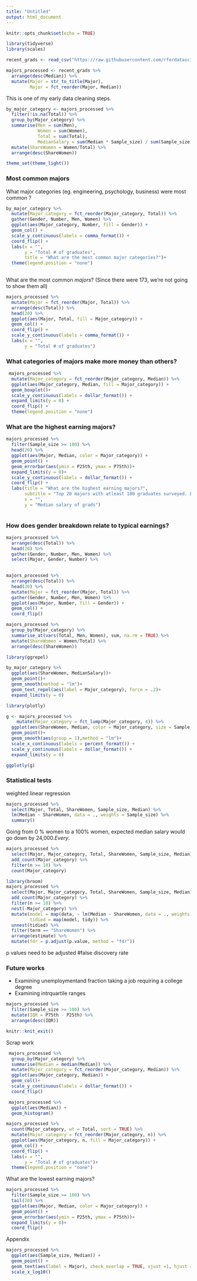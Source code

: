 ```yaml
---
title: "Untitled"
output: html_document
---
```


```r
knitr::opts_chunk$set(echo = TRUE)
```

```r
library(tidyverse)
library(scales)
```

```r
recent_grads <- read_csv("https://raw.githubusercontent.com/rfordatascience/tidytuesday/master/data/2018/2018-10-16/recent-grads.csv")

majors_processed <- recent_grads %>%
  arrange(desc(Median)) %>%
  mutate(Major = str_to_title(Major),
         Major = fct_reorder(Major, Median))

```

This is one of my early data cleaning steps. 
```r
by_major_category <- majors_processed %>%
  filter(!is.na(Total)) %>%
  group_by(Major_category) %>%
  summarise(Men = sum(Men),
            Women = sum(Women),
            Total = sum(Total),
            MedianSalary = sum(Median * Sample_size) / sum(Sample_size)) %>%
  mutate(ShareWomen = Women/Total) %>%
  arrange(desc(ShareWomen))
```

```r
theme_set(theme_light())
```




### Most common majors

What major categories (eg. engineering, psychology, business) were most common ?

```r
by_major_category %>%
  mutate(Major_category = fct_reorder(Major_category, Total)) %>%
  gather(Gender, Number, Men, Women) %>%
  ggplot(aes(Major_category, Number, fill = Gender)) +
  geom_col() +
  scale_y_continuous(labels = comma_format()) +
  coord_flip() +
  labs(x = "",
       y = "Total # of graduates",
       title = "What are the most common major categories?")+
  theme(legend.position = "none")
  
```

What are the most common *majors*? (Since there were 173, we're not going to show them all)
```r
majors_processed %>%
  mutate(Major = fct_reorder(Major, Total)) %>%
  arrange(desc(Total)) %>%
  head(20) %>%
  ggplot(aes(Major, Total, fill = Major_category)) +
  geom_col() +
  coord_flip() +
  scale_y_continuous(labels = comma_format()) +
  labs(x = "",
       y = "Total # of graduates") 
```

### What categories of majors make more money than others?
```r
 majors_processed %>%
  mutate(Major_category = fct_reorder(Major_category, Median)) %>%
  ggplot(aes(Major_category, Median, fill = Major_category)) +
  geom_boxplot()+
  scale_y_continuous(labels = dollar_format()) +
  expand_limits(y = 0) +
  coord_flip() +
  theme(legend.position = "none")
```


### What are the highest earning majors?

```r

majors_processed %>%
  filter(Sample_size >= 100) %>%
  head(20) %>%
  ggplot(aes(Major, Median, color = Major_category)) +
  geom_point() +
  geom_errorbar(aes(ymin = P25th, ymax = P75th))+
  expand_limits(y = 0)+
  scale_y_continuous(labels = dollar_format()) +
  coord_flip() +
  labs(title = "What are the highest earning majors?",
       subtitle = "Top 20 majors with atleast 100 graduates surveyed. Bars represent the 25th to 75th percentiles.",
       x = "",
       y = "Median salary of grads")
  
```





### How does gender breakdown relate to typical earnings?

```r
majors_processed %>%
  arrange(desc(Total)) %>%
  head(20) %>%
  gather(Gender, Number, Men, Women) %>%
  select(Major, Gender, Number) %>%
  
```

```r
majors_processed %>%
  arrange(desc(Total)) %>%
  head(20) %>%
  mutate(Major = fct_reorder(Major, Total)) %>%
  gather(Gender, Number, Men, Women) %>%
  ggplot(aes(Major, Number, fill = Gender)) +
  geom_col() +
  coord_flip()
```

```r
majors_processed %>%
  group_by(Major_category) %>%
  summarise_at(vars(Total, Men, Women), sum, na.rm = TRUE) %>%
  mutate(ShareWomen = Women/Total) %>%
  arrange(desc(ShareWomen))
```




```r
library(ggrepel)

by_major_category %>%
  ggplot(aes(ShareWomen, MedianSalary))+
  geom_point()+
  geom_smooth(method = "lm")+
  geom_text_repel(aes(label = Major_category), force = .2)+
  expand_limits(y = 0)
```

```r
library(plotly)

g <- majors_processed %>%
    mutate(Major_category = fct_lump(Major_category, 4)) %>%
  ggplot(aes(ShareWomen, Median, color = Major_category, size = Sample_size, label = Major))+
  geom_point()+
  geom_smooth(aes(group = 1),method = "lm")+
  scale_x_continuous(labels = percent_format()) +
  scale_y_continuous(labels = dollar_format()) +
  expand_limits(y = 0)

ggplotly(g)
```

### Statistical tests
weighted linear regression
```r
majors_processed %>%
  select(Major, Total, ShareWomen, Sample_size, Median) %>%
  lm(Median ~ ShareWomen, data = ., weights = Sample_size) %>%
  summary()
```
Going from 0 % women to a 100% women, expected median salary would go down by 24,000$. Every % point that a field is male, the expected salary would decrease by 200-300$.

```r
majors_processed %>%
  select(Major, Major_category, Total, ShareWomen, Sample_size, Median) %>%
  add_count(Major_category) %>%
  filter(n >= 10) %>%
  count(Major_category)
```

```r

library(broom)
majors_processed %>%
  select(Major, Major_category, Total, ShareWomen, Sample_size, Median) %>%
  add_count(Major_category) %>%
  filter(n >= 10) %>%
  nest(-Major_category) %>%
  mutate(model = map(data, ~ lm(Median ~ ShareWomen, data = ., weights = Sample_size)),
         tidied = map(model, tidy)) %>%
  unnest(tidied) %>%
  filter(term == "ShareWomen") %>%
  arrange(estimate) %>%
  mutate(fdr = p.adjust(p.value, method = "fdr"))
```

p values need to be adjusted #false discovery rate

### Future works

* Examining unemploymentand fraction taking a job requiring a college degree
* Examining intrquartile ranges

```r
majors_processed %>%
  filter(Sample_size >= 100) %>%
  mutate(IQR = P75th - P25th) %>%
  arrange(desc(IQR))
```


```r
knitr::knit_exit()
```

Scrap work

```r
 majors_processed %>%
  group_by(Major_category) %>%
  summarise(Median = median(Median)) %>%
  mutate(Major_category = fct_reorder(Major_category, Median)) %>%
  ggplot(aes(Major_category, Median)) +
  geom_col()+
  scale_y_continuous(labels = dollar_format()) +
  coord_flip()
```


```r
 majors_processed %>%
  ggplot(aes(Median)) +
  geom_histogram()
```


```r
majors_processed %>%
  count(Major_category, wt = Total, sort = TRUE) %>%
  mutate(Major_category = fct_reorder(Major_category, n)) %>%
  ggplot(aes(Major_category, n, fill = Major_category)) +
  geom_col() +
  coord_flip() +
  labs(x = "",
       y = "Total # of graduates")+
  theme(legend.position = "none")
```


What are the lowest earning majors?
```r
majors_processed %>%
  filter(Sample_size >= 100) %>%
  tail(20) %>%
  ggplot(aes(Major, Median, color = Major_category)) +
  geom_point() +
  geom_errorbar(aes(ymin = P25th, ymax = P75th))+
  expand_limits(y = 0)+
  coord_flip()
```


Appendix

```r

majors_processed %>%
  ggplot(aes(Sample_size, Median)) +
  geom_point() +
  geom_text(aes(label = Major), check_overlap = TRUE, vjust =1, hjust = 1) +
  scale_x_log10()
```